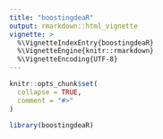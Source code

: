```yaml
---
title: "boostingdeaR"
output: rmarkdown::html_vignette
vignette: >
  %\VignetteIndexEntry{boostingdeaR}
  %\VignetteEngine{knitr::rmarkdown}
  %\VignetteEncoding{UTF-8}
---
```


```r
knitr::opts_chunk$set(
  collapse = TRUE,
  comment = "#>"
)
```

```r
library(boostingdeaR)
```
